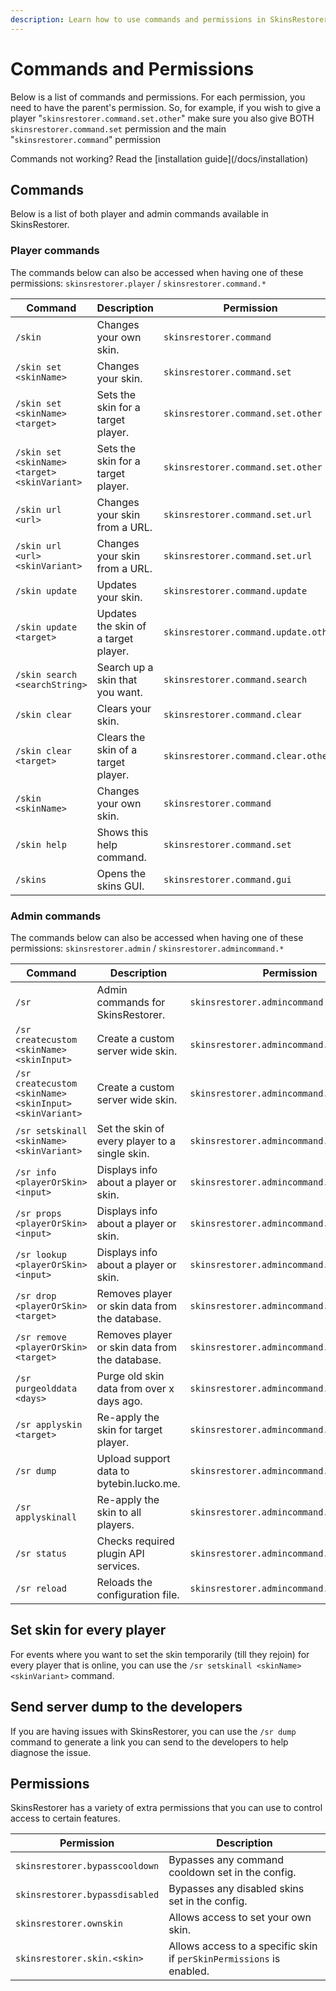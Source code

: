 ```yaml
---
description: Learn how to use commands and permissions in SkinsRestorer.
---
```



# Commands and Permissions

Below is a list of commands and permissions. For each permission, you need to have the parent's permission.
So, for example, if you wish to give a player "`skinsrestorer.command.set.other`" make sure you also give
BOTH `skinsrestorer.command.set` permission and the main "`skinsrestorer.command`" permission

<Callout type="info" emoji="ℹ️">
  Commands not working? Read the
  [installation guide](/docs/installation)
</Callout>

## Commands

Below is a list of both player and admin commands available in SkinsRestorer.

### Player commands

The commands below can also be accessed when having one of these permissions:
`skinsrestorer.player` / `skinsrestorer.command.*`

| Command                                       | Description                          | Permission                           |
|-----------------------------------------------|--------------------------------------|--------------------------------------|
| `/skin`                                       | Changes your own skin.               | `skinsrestorer.command`              |
| `/skin set <skinName>`                        | Changes your skin.                   | `skinsrestorer.command.set`          |
| `/skin set <skinName> <target>`               | Sets the skin for a target player.   | `skinsrestorer.command.set.other`    |
| `/skin set <skinName> <target> <skinVariant>` | Sets the skin for a target player.   | `skinsrestorer.command.set.other`    |
| `/skin url <url>`                             | Changes your skin from a URL.        | `skinsrestorer.command.set.url`      |
| `/skin url <url> <skinVariant>`               | Changes your skin from a URL.        | `skinsrestorer.command.set.url`      |
| `/skin update`                                | Updates your skin.                   | `skinsrestorer.command.update`       |
| `/skin update <target>`                       | Updates the skin of a target player. | `skinsrestorer.command.update.other` |
| `/skin search <searchString>`                 | Search up a skin that you want.      | `skinsrestorer.command.search`       |
| `/skin clear`                                 | Clears your skin.                    | `skinsrestorer.command.clear`        |
| `/skin clear <target>`                        | Clears the skin of a target player.  | `skinsrestorer.command.clear.other`  |
| `/skin <skinName>`                            | Changes your own skin.               | `skinsrestorer.command`              |
| `/skin help`                                  | Shows this help command.             | `skinsrestorer.command.set`          |
| `/skins`                                      | Opens the skins GUI.                 | `skinsrestorer.command.gui`          |

### Admin commands

The commands below can also be accessed when having one of these permissions:
`skinsrestorer.admin` / `skinsrestorer.admincommand.*`

| Command                                                 | Description                                    | Permission                                |
|---------------------------------------------------------|------------------------------------------------|-------------------------------------------|
| `/sr`                                                   | Admin commands for SkinsRestorer.              | `skinsrestorer.admincommand`              |
| `/sr createcustom <skinName> <skinInput>`               | Create a custom server wide skin.              | `skinsrestorer.admincommand.createcustom` |
| `/sr createcustom <skinName> <skinInput> <skinVariant>` | Create a custom server wide skin.              | `skinsrestorer.admincommand.createcustom` |
| `/sr setskinall <skinName> <skinVariant>`               | Set the skin of every player to a single skin. | `skinsrestorer.admincommand.createcustom` |
| `/sr info <playerOrSkin> <input>`                       | Displays info about a player or skin.          | `skinsrestorer.admincommand.info`         |
| `/sr props <playerOrSkin> <input>`                      | Displays info about a player or skin.          | `skinsrestorer.admincommand.info`         |
| `/sr lookup <playerOrSkin> <input>`                     | Displays info about a player or skin.          | `skinsrestorer.admincommand.info`         |
| `/sr drop <playerOrSkin> <target>`                      | Removes player or skin data from the database. | `skinsrestorer.admincommand.drop`         |
| `/sr remove <playerOrSkin> <target>`                    | Removes player or skin data from the database. | `skinsrestorer.admincommand.drop`         |
| `/sr purgeolddata <days>`                               | Purge old skin data from over x days ago.      | `skinsrestorer.admincommand.purgeolddata` |
| `/sr applyskin <target>`                                | Re-apply the skin for target player.           | `skinsrestorer.admincommand.applyskin`    |
| `/sr dump`                                              | Upload support data to bytebin.lucko.me.       | `skinsrestorer.admincommand.dump`         |
| `/sr applyskinall`                                      | Re-apply the skin to all players.              | `skinsrestorer.admincommand.applyskinall` |
| `/sr status`                                            | Checks required plugin API services.           | `skinsrestorer.admincommand.status`       |
| `/sr reload`                                            | Reloads the configuration file.                | `skinsrestorer.admincommand.reload`       |

## Set skin for every player

For events where you want to set the skin temporarily (till they rejoin) for every player that is online,
you can use the `/sr setskinall <skinName> <skinVariant>` command.

## Send server dump to the developers

If you are having issues with SkinsRestorer,
you can use the `/sr dump` command to generate a link you can send to the developers to help diagnose the issue.

## Permissions

SkinsRestorer has a variety of extra permissions that you can use to control access to certain features.

| Permission                     | Description                                                          |
|--------------------------------|----------------------------------------------------------------------|
| `skinsrestorer.bypasscooldown` | Bypasses any command cooldown set in the config.                     |
| `skinsrestorer.bypassdisabled` | Bypasses any disabled skins set in the config.                       |
| `skinsrestorer.ownskin`        | Allows access to set your own skin.                                  |
| `skinsrestorer.skin.<skin>`    | Allows access to a specific skin if `perSkinPermissions` is enabled. |
